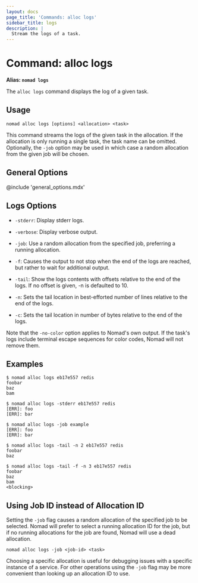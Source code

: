 ```yaml
---
layout: docs
page_title: 'Commands: alloc logs'
sidebar_title: logs
description: |
  Stream the logs of a task.
---
```


# Command: alloc logs

**Alias: `nomad logs`**

The `alloc logs` command displays the log of a given task.

## Usage

```plaintext
nomad alloc logs [options] <allocation> <task>
```

This command streams the logs of the given task in the allocation. If the
allocation is only running a single task, the task name can be omitted.
Optionally, the `-job` option may be used in which case a random allocation from
the given job will be chosen.

## General Options

@include 'general_options.mdx'

## Logs Options

- `-stderr`: Display stderr logs.

- `-verbose`: Display verbose output.

- `-job`: Use a random allocation from the specified job, preferring a running
  allocation.

- `-f`: Causes the output to not stop when the end of the logs are reached, but
  rather to wait for additional output.

- `-tail`: Show the logs contents with offsets relative to the end of the logs.
  If no offset is given, -n is defaulted to 10.

- `-n`: Sets the tail location in best-efforted number of lines relative to the
  end of the logs.

- `-c`: Sets the tail location in number of bytes relative to the end of the
  logs.

Note that the `-no-color` option applies to Nomad's own output. If the task's
logs include terminal escape sequences for color codes, Nomad will not remove
them.

## Examples

```shell-session
$ nomad alloc logs eb17e557 redis
foobar
baz
bam

$ nomad alloc logs -stderr eb17e557 redis
[ERR]: foo
[ERR]: bar

$ nomad alloc logs -job example
[ERR]: foo
[ERR]: bar

$ nomad alloc logs -tail -n 2 eb17e557 redis
foobar
baz

$ nomad alloc logs -tail -f -n 3 eb17e557 redis
foobar
baz
bam
<blocking>
```

## Using Job ID instead of Allocation ID

Setting the `-job` flag causes a random allocation of the specified job to be
selected. Nomad will prefer to select a running allocation ID for the job, but
if no running allocations for the job are found, Nomad will use a dead
allocation.

```plaintext
nomad alloc logs -job <job-id> <task>
```

Choosing a specific allocation is useful for debugging issues with a specific
instance of a service. For other operations using the `-job` flag may be more
convenient than looking up an allocation ID to use.
